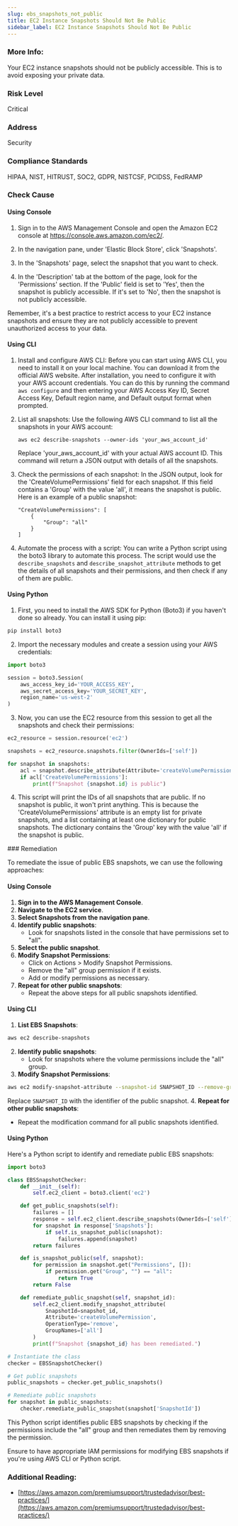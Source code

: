```yaml
---
slug: ebs_snapshots_not_public
title: EC2 Instance Snapshots Should Not Be Public
sidebar_label: EC2 Instance Snapshots Should Not Be Public
---
```


### More Info:

Your EC2 instance snapshots should not be publicly accessible. This is to avoid exposing your private data.

### Risk Level

Critical

### Address

Security

### Compliance Standards

HIPAA, NIST, HITRUST, SOC2, GDPR, NISTCSF, PCIDSS, FedRAMP



<Tabs><Tab title='Cause'>
### Check Cause

#### Using Console

1. Sign in to the AWS Management Console and open the Amazon EC2 console at https://console.aws.amazon.com/ec2/.

2. In the navigation pane, under 'Elastic Block Store', click 'Snapshots'.

3. In the 'Snapshots' page, select the snapshot that you want to check.

4. In the 'Description' tab at the bottom of the page, look for the 'Permissions' section. If the 'Public' field is set to 'Yes', then the snapshot is publicly accessible. If it's set to 'No', then the snapshot is not publicly accessible. 

Remember, it's a best practice to restrict access to your EC2 instance snapshots and ensure they are not publicly accessible to prevent unauthorized access to your data.

#### Using CLI

1. Install and configure AWS CLI: Before you can start using AWS CLI, you need to install it on your local machine. You can download it from the official AWS website. After installation, you need to configure it with your AWS account credentials. You can do this by running the command `aws configure` and then entering your AWS Access Key ID, Secret Access Key, Default region name, and Default output format when prompted.

2. List all snapshots: Use the following AWS CLI command to list all the snapshots in your AWS account:

   ```
   aws ec2 describe-snapshots --owner-ids 'your_aws_account_id'
   ```

   Replace 'your_aws_account_id' with your actual AWS account ID. This command will return a JSON output with details of all the snapshots.

3. Check the permissions of each snapshot: In the JSON output, look for the 'CreateVolumePermissions' field for each snapshot. If this field contains a 'Group' with the value 'all', it means the snapshot is public. Here is an example of a public snapshot:

   ```
   "CreateVolumePermissions": [
       {
           "Group": "all"
       }
   ]
   ```

4. Automate the process with a script: You can write a Python script using the boto3 library to automate this process. The script would use the `describe_snapshots` and `describe_snapshot_attribute` methods to get the details of all snapshots and their permissions, and then check if any of them are public.

#### Using Python

1. First, you need to install the AWS SDK for Python (Boto3) if you haven't done so already. You can install it using pip:

```python
pip install boto3
```

2. Import the necessary modules and create a session using your AWS credentials:

```python
import boto3

session = boto3.Session(
    aws_access_key_id='YOUR_ACCESS_KEY',
    aws_secret_access_key='YOUR_SECRET_KEY',
    region_name='us-west-2'
)
```

3. Now, you can use the EC2 resource from this session to get all the snapshots and check their permissions:

```python
ec2_resource = session.resource('ec2')

snapshots = ec2_resource.snapshots.filter(OwnerIds=['self'])

for snapshot in snapshots:
    acl = snapshot.describe_attribute(Attribute='createVolumePermission')
    if acl['CreateVolumePermissions']:
        print(f"Snapshot {snapshot.id} is public")
```

4. This script will print the IDs of all snapshots that are public. If no snapshot is public, it won't print anything. This is because the 'CreateVolumePermissions' attribute is an empty list for private snapshots, and a list containing at least one dictionary for public snapshots. The dictionary contains the 'Group' key with the value 'all' if the snapshot is public.

</Tab>


<Tab title='Remediation'>
### Remediation

To remediate the issue of public EBS snapshots, we can use the following approaches:

#### Using Console

1. **Sign in to the AWS Management Console**.
2. **Navigate to the EC2 service**.
3. **Select Snapshots from the navigation pane**.
4. **Identify public snapshots**:
   - Look for snapshots listed in the console that have permissions set to "all".
5. **Select the public snapshot**.
6. **Modify Snapshot Permissions**:
   - Click on Actions > Modify Snapshot Permissions.
   - Remove the "all" group permission if it exists.
   - Add or modify permissions as necessary.
7. **Repeat for other public snapshots**:
   - Repeat the above steps for all public snapshots identified.

#### Using CLI

1. **List EBS Snapshots**:
```bash
aws ec2 describe-snapshots
```
2. **Identify public snapshots**:
   - Look for snapshots where the volume permissions include the "all" group.
3. **Modify Snapshot Permissions**:
```bash
aws ec2 modify-snapshot-attribute --snapshot-id SNAPSHOT_ID --remove-group all
```
Replace `SNAPSHOT_ID` with the identifier of the public snapshot.
4. **Repeat for other public snapshots**:
   - Repeat the modification command for all public snapshots identified.

#### Using Python

Here's a Python script to identify and remediate public EBS snapshots:

```python
import boto3

class EBSSnapshotChecker:
    def __init__(self):
        self.ec2_client = boto3.client('ec2')

    def get_public_snapshots(self):
        failures = []
        response = self.ec2_client.describe_snapshots(OwnerIds=['self'])
        for snapshot in response['Snapshots']:
            if self.is_snapshot_public(snapshot):
                failures.append(snapshot)
        return failures

    def is_snapshot_public(self, snapshot):
        for permission in snapshot.get("Permissions", []):
            if permission.get("Group", "") == "all":
                return True
        return False

    def remediate_public_snapshot(self, snapshot_id):
        self.ec2_client.modify_snapshot_attribute(
            SnapshotId=snapshot_id,
            Attribute='createVolumePermission',
            OperationType='remove',
            GroupNames=['all']
        )
        print(f"Snapshot {snapshot_id} has been remediated.")

# Instantiate the class
checker = EBSSnapshotChecker()

# Get public snapshots
public_snapshots = checker.get_public_snapshots()

# Remediate public snapshots
for snapshot in public_snapshots:
    checker.remediate_public_snapshot(snapshot['SnapshotId'])
```

This Python script identifies public EBS snapshots by checking if the permissions include the "all" group and then remediates them by removing the permission.

Ensure to have appropriate IAM permissions for modifying EBS snapshots if you're using AWS CLI or Python script.

### Additional Reading:

- [https://aws.amazon.com/premiumsupport/trustedadvisor/best-practices/](https://aws.amazon.com/premiumsupport/trustedadvisor/best-practices/) 


</Tab>
</Tabs>